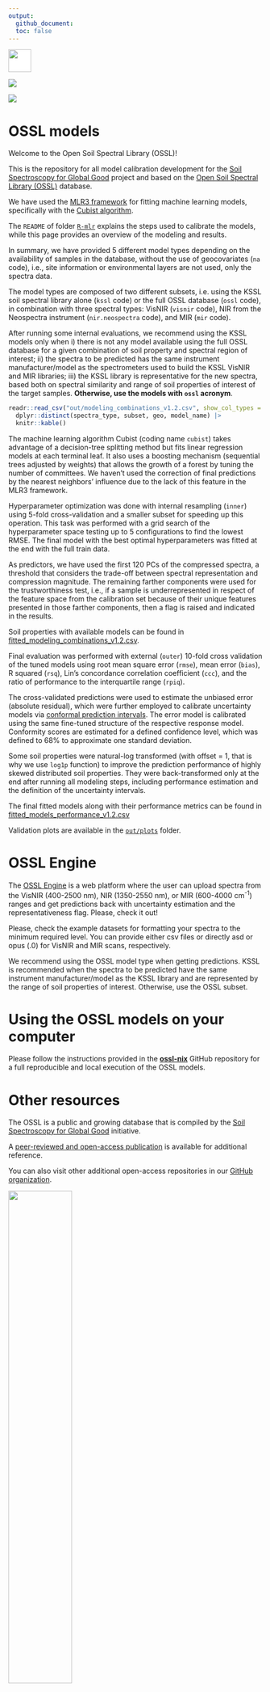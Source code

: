 ```yaml
---
output:
  github_document:
  toc: false
---
```


<!-- Badges on top of the page -->

<a href="https://doi.org/10.1371/journal.pone.0296545">
<img src="https://journals.plos.org/resource/img/one/logo.png" style="background-color:white;height:45px;">

[![](https://img.shields.io/badge/github-%23121011.svg?style=for-the-badge&logo=github&logoColor=white)](https://github.com/soilspectroscopy)

[![](https://zenodo.org/badge/doi/10.5281/zenodo.5759693.svg)](https://doi.org/10.5281/zenodo.5759693)

# OSSL models

Welcome to the Open Soil Spectral Library (OSSL)!

This is the repository for all model calibration development for the [Soil Spectroscopy for Global
Good](https://soilspectroscopy.org) project and based on the [Open Soil Spectral Library (OSSL)](https://soilspectroscopy.github.io/ossl-manual/) database.

We have used the [MLR3 framework](https://mlr3book.mlr-org.com/) for fitting machine learning models, specifically with the [Cubist algorithm](https://cran.r-project.org/web/packages/Cubist/vignettes/cubist.html).

The `README` of folder [`R-mlr`](R-mlr/README.md) explains the steps used to calibrate the models, while this page provides an overview of the modeling and results.

In summary, we have provided 5 different model types depending on the availability of samples in the database, without the use of geocovariates (`na` code), i.e., site information or environmental layers are not used, only the spectra data.

The model types are composed of two different subsets, i.e. using the KSSL soil spectral library alone (`kssl` code) or the full OSSL database (`ossl` code), in combination with three spectral types: VisNIR (`visnir` code), NIR from the Neospectra instrument (`nir.neospectra` code), and MIR (`mir` code).

After running some internal evaluations, we recommend using the KSSL models only when i) there is not any model available using the full OSSL database for a given combination of soil property and spectral region of interest; ii) the spectra to be predicted has the same instrument manufacturer/model as the spectrometers used to build the KSSL VisNIR and MIR libraries; iii) the KSSL library is representative for the new spectra, based both on spectral similarity and range of soil properties of interest of the target samples. **Otherwise, use the models with `ossl` acronym**.

```r
readr::read_csv("out/modeling_combinations_v1.2.csv", show_col_types = FALSE) |>
  dplyr::distinct(spectra_type, subset, geo, model_name) |>
  knitr::kable()
```

The machine learning algorithm Cubist (coding name `cubist`) takes advantage of a decision-tree splitting method but fits linear regression models at each terminal leaf. It also uses a boosting mechanism (sequential trees adjusted by weights) that allows the growth of a forest by tuning the number of committees. We haven't used the correction of final predictions by the nearest neighbors' influence due to the lack of this feature in the MLR3 framework.

Hyperparameter optimization was done with internal resampling (`inner`) using 5-fold cross-validation and a smaller subset for speeding up this operation. This task was performed with a grid search of the hyperparameter space testing up to 5 configurations to find the lowest RMSE. The final model with the best optimal hyperparameters was fitted at the end with the full train data.

As predictors, we have used the first 120 PCs of the compressed spectra, a threshold that considers the trade-off between spectral representation and compression magnitude. The remaining farther components were used for the trustworthiness test, i.e., if a sample is underrepresented in respect of the feature space from the calibration set because of their unique features presented in those farther components, then a flag is raised and indicated in the results.

Soil properties with available models can be found in [fitted_modeling_combinations_v1.2.csv](out/fitted_modeling_combinations_v1.2.csv).

Final evaluation was performed with external (`outer`) 10-fold cross validation of the tuned models using root mean square error (`rmse`), mean error (`bias`), R squared (`rsq`), Lin's concordance correlation coefficient (`ccc`), and the ratio of performance to the interquartile range (`rpiq`).

The cross-validated predictions were used to estimate the unbiased error (absolute residual), which were further employed to calibrate uncertainty models via [conformal prediction intervals](https://en.wikipedia.org/wiki/Conformal_prediction). The error model is calibrated using the same fine-tuned structure of the respective response model. Conformity scores are estimated for a defined confidence level, which was defined to 68% to approximate one standard deviation.

Some soil properties were natural-log transformed (with offset = 1, that is why we use `log1p` function) to improve the prediction performance of highly skewed distributed soil properties. They were back-transformed only at the end after running all modeling steps, including performance estimation and the definition of the uncertainty intervals.

The final fitted models along with their performance metrics can be found in
[fitted_models_performance_v1.2.csv](out/fitted_models_performance_v1.2.csv)

Validation plots are available in the [`out/plots`](out/plots) folder.

# OSSL Engine

The [OSSL Engine](https://engine.soilspectroscopy.org/) is a web platform where the user can upload spectra from the VisNIR (400-2500 nm), NIR (1350-2550 nm), or MIR (600-4000 cm<sup>-1</sup>) ranges and get predictions back with uncertainty estimation and the representativeness flag. Please, check it out!

Please, check the example datasets for formatting your spectra to the minimum required level. You can provide either csv files or directly asd or opus (.0) for VisNIR and MIR scans, respectively.

We recommend using the OSSL model type when getting predictions. KSSL is recommended when the spectra to be predicted have the same instrument manufacturer/model as the KSSL library and are represented by the range of soil properties of interest. Otherwise, use the OSSL subset.

# Using the OSSL models on your computer

Please follow the instructions provided in the [**ossl-nix**](https://github.com/soilspectroscopy/ossl-nix) GitHub repository for a full reproducible and local execution of the OSSL models.

# Other resources

The OSSL is a public and growing database that is compiled by the [Soil Spectroscopy for Global Good](https://soilspectroscopy.org/) initiative.

A [peer-reviewed and open-access publication](https://doi.org/10.1371/journal.pone.0296545) is available for additional reference.

You can also visit other additional open-access repositories in our [GitHub organization](https://github.com/soilspectroscopy).

![](img/soilspec4gg-logo_fc.png){wfig-align="center" width=50%}
